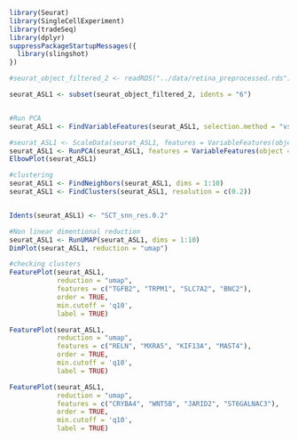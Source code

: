 ```r
library(Seurat)
library(SingleCellExperiment)
library(tradeSeq)
library(dplyr)
suppressPackageStartupMessages({
  library(slingshot)
})
```


```r
#seurat_object_filtered_2 <- readRDS("../data/retina_preprocessed.rds")

seurat_ASL1 <- subset(seurat_object_filtered_2, idents = "6")


#Run PCA
seurat_ASL1 <- FindVariableFeatures(seurat_ASL1, selection.method = "vst", nfeatures = 2000)

#seurat_ASL1 <- ScaleData(seurat_ASL1, features = VariableFeatures(object = seurat_ASL1))
seurat_ASL1 <- RunPCA(seurat_ASL1, features = VariableFeatures(object = seurat_ASL1))
ElbowPlot(seurat_ASL1) 

```


```r
#clustering
seurat_ASL1 <- FindNeighbors(seurat_ASL1, dims = 1:10)
seurat_ASL1 <- FindClusters(seurat_ASL1, resolution = c(0.2))


Idents(seurat_ASL1) <- "SCT_snn_res.0.2"

#Non linear dimentional reduction
seurat_ASL1 <- RunUMAP(seurat_ASL1, dims = 1:10)
DimPlot(seurat_ASL1, reduction = "umap")
```


```r
#checking clusters
FeaturePlot(seurat_ASL1, 
            reduction = "umap", 
            features = c("TGFB2", "TRPM1", "SLC7A2", "BNC2"), 
            order = TRUE,
            min.cutoff = 'q10',
            label = TRUE)
```
```r
FeaturePlot(seurat_ASL1, 
            reduction = "umap", 
            features = c("RELN", "MXRA5", "KIF13A", "MAST4"), 
            order = TRUE,
            min.cutoff = 'q10',
            label = TRUE)
```
```r
FeaturePlot(seurat_ASL1, 
            reduction = "umap", 
            features = c("CRYBA4", "WNT5B", "JARID2", "ST6GALNAC3"), 
            order = TRUE,
            min.cutoff = 'q10',
            label = TRUE)
```

